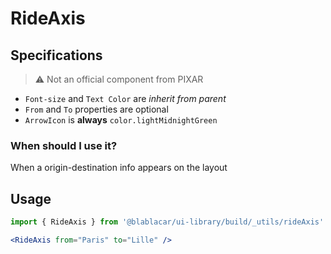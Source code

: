 

<Meta title="Widgets/RideAxis" />

# RideAxis

<Canvas>
  <Story name="Default">
    <RideAxis from="Düsseldorf International Airport, Düsseldorf" to="Cologne Bonn Airport, Köln" />
  </Story>
</Canvas>

## Specifications

> ⚠️ Not an official component from PIXAR

- `Font-size` and `Text Color` are _inherit from parent_
- `From` and `To` properties are optional
- `ArrowIcon` is **always** `color.lightMidnightGreen`

### When should I use it?

When a origin-destination info appears on the layout

## Usage

```jsx
import { RideAxis } from '@blablacar/ui-library/build/_utils/rideAxis'

<RideAxis from="Paris" to="Lille" />
```

<ArgsTable of={RideAxis} />
